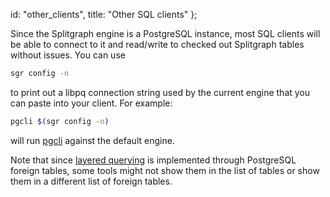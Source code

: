   id: "other_clients",
  title: "Other SQL clients"
};

Since the Splitgraph engine is a PostgreSQL instance, most SQL clients will be able to
connect to it and read/write to checked out Splitgraph tables without issues. You can use

```bash
sgr config -n
```

to print out a libpq connection string used by the current engine that you can paste into your
client. For example:

```bash
pgcli $(sgr config -n)
```

will run [pgcli](https://www.pgcli.com/) against the default engine.

Note that since [layered querying](../large_datasets/layered_querying) is implemented through
PostgreSQL foreign tables, some tools might not show them in the list of tables or show them
in a different list of foreign tables.
